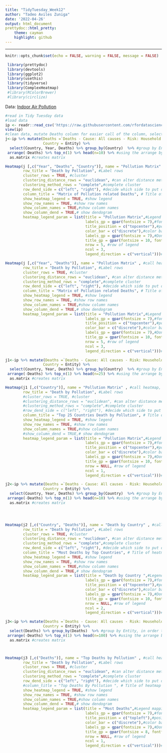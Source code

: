 ```yaml
---
title: "TidyTuesday_Week12"
author: "Tadeo Aviles Zuniga"
date: '2022-04-26'
output: html_document
prettydoc::html_pretty:
    theme: cayman
    highlight: github
---
```

---
```r
knitr::opts_chunk$set(echo = FALSE, warning = FALSE, message = FALSE)
```

```r

 library(prettydoc)
 library(devtools)
 library(ggplot2)
 library(usethis)
 library(tidyverse)
 library(ComplexHeatmap)
 #library(RColorBrewer)
 #library(circlize)
```
Data: [Indoor Air Pollution](https://github.com/rfordatascience/tidytuesday/blob/master/data/2022/2022-04-12/readme.md)
```r
#read in Tidy Tuesday data
#load data
ip <- readr::read_csv('https://raw.githubusercontent.com/rfordatascience/tidytuesday/master/data/2022/2022-04-12/indoor_pollution.csv')
view(ip)
#clean data, mutate Deaths column for easier call of the column, select for columns "Entity", "Year" "Deaths
j<-ip %>% mutate(Deaths =`Deaths - Cause: All causes - Risk: Household air pollution from solid fuels - Sex: Both - Age: Age-standardized (Percent)`,
                 Country = Entity) %>%
  select(Country, Year, Deaths) %>% group_by(Country)  %>% #group by Entity, in order to use top_n for top deaths by countries,  
 arrange(-Deaths) %>% top_n(1) %>% head(n=10) %>% #using the arrange by deaths to get top countries by most death by pollution, # head function selects top rows of countries with most death by pollutions
  as.matrix #creates matrix 

```
```r
Heatmap(j [,c("Year", "Deaths", "Country")], name = "Pollution Matrix" , #call heatmap, to produce heatmap 
        row_title = "Death by Pollution", #Label rows 
        cluster_rows = TRUE, #cluster
        clustering_distance_rows = "euclidean", #can alter distance methods example : Manhattan, pearson, binary
        clustering_method_rows = "complete",#complete cluster
        row_dend_side = c("left", "right"), #decide which side to put dendogram
        column_title = "Matrix of Pollution related Deaths", # Title of heatmap 
        show_heatmap_legend = TRUE, #show legend 
        show_row_names = TRUE, #show row names 
        show_column_names = TRUE,#show column names 
        show_column_dend = TRUE,# show dendogram 
        heatmap_legend_param = list(title = "Pollution Matrix",#Legend mapping of title 
                                    labels_gp = gpar(fontsize = 7),#font size legend 
                                    title_position = c("topcenter"),#position title 
                                    color_bar = c("discrete"),#color bar discrete or continious 
                                    labels_gp = gpar(fontsize = 7),#Dont know 
                                    title_gp = gpar(fontsize = 10, fontface = "bold"), #Fontsize of legened 
                                    nrow = 5, #row of legend 
                                    ncol = 3,
                                    legend_direction = c("vertical")))#column of legend
```


```r

Heatmap(j [,c("Year", "Deaths")], name = "Pollution Matrix" , #call heatmap, to produce heatmap 
        row_title = "Death by Pollution", #Label rows 
        cluster_rows = TRUE, #cluster
        clustering_distance_rows = "euclidean", #can alter distance methods example : Manhattan, pearson, binary
        clustering_method_rows = "complete",#complete cluster
        row_dend_side = c("left", "right"), #decide which side to put dendogram
        column_title = "Matrix of Pollution related Deaths", # Title of heatmap 
        show_heatmap_legend = TRUE, #show legend 
        show_row_names = TRUE, #show row names 
        show_column_names = TRUE,#show column names 
        show_column_dend = TRUE,# show dendogram 
        heatmap_legend_param = list(title = "Pollution Matrix",#Legend mapping of title 
                                    labels_gp = gpar(fontsize = 7),#font size legend 
                                    title_position = c("topcenter"),#position title 
                                    color_bar = c("discrete"),#color bar discrete or continious 
                                    labels_gp = gpar(fontsize = 7),#Dont know 
                                    title_gp = gpar(fontsize = 10, fontface = "bold"), #Fontsize of legened 
                                    nrow = 5, #row of legend 
                                    ncol = 3,
                                    legend_direction = c("vertical")))#column of legend
```

```r

j1<-ip %>% mutate(Deaths =`Deaths - Cause: All causes - Risk: Household air pollution from solid fuels - Sex: Both - Age: Age-standardized (Percent)`,
                 Country = Entity) %>%
  select(Country, Year, Deaths) %>% group_by(Country)  %>% #group by Entity, in order to use top_n for top deaths by countries,  
 arrange(-Deaths) %>% top_n(1) %>% head(n=25) %>% #using the arrange by deaths to get top countries by most death by pollution, # head function selects top rows of countries with most death by pollutions
  as.matrix #creates matrix 

Heatmap(j1 [,c("Country")], name = "Pollution Matrix" , #call heatmap, to produce heatmap 
        row_title = "Death by Pollution", #Label rows 
        #cluster_rows = TRUE, #cluster
        #clustering_distance_rows = "euclidean", #can alter distance methods example : Manhattan, pearson, binary
        #clustering_method_rows = "complete",#complete cluster
        #row_dend_side = c("left", "right"), #decide which side to put dendogram
        column_title = "Top 25 Countries Death by Pollution", # Title of heatmap 
        show_heatmap_legend = TRUE, #show legend 
        show_row_names = TRUE, #show row names 
        show_column_names = TRUE,#show column names 
        #show_column_dend = TRUE,# show dendogram 
        heatmap_legend_param = list(title = "Pollution Matrix",#Legend mapping of title 
                                    labels_gp = gpar(fontsize = 7),#font size legend 
                                    title_position = c("topcenter"),#position title 
                                    color_bar = c("discrete"),#color bar discrete or continious 
                                    labels_gp = gpar(fontsize = 7),#Dont know 
                                    title_gp = gpar(fontsize = 10, fontface = "bold"), #Fontsize of legened 
                                    nrow = NULL, #row of legend 
                                    ncol = 1,
                                    legend_direction = c("vertical")))#column of legend
```

```r


j2<-ip %>% mutate(Deaths =`Deaths - Cause: All causes - Risk: Household air pollution from solid fuels - Sex: Both - Age: Age-standardized (Percent)`,
                 Country = Entity) %>%
  select(Country, Year, Deaths) %>% group_by(Country)  %>% #group by Entity, in order to use top_n for top deaths by countries,  
 arrange(-Deaths) %>% top_n(1) %>% head(n=10) %>% #using the arrange by deaths to get top countries by most death by pollution, # head function selects top rows of countries with most death by pollutions
  as.matrix #creates matrix 




Heatmap(j2 [,c("Country", "Deaths")], name = "Death by Country" , #call heatmap, to produce heatmap 
        row_title = "Death by Pollution", #Label rows 
        cluster_rows = TRUE, #cluster
        clustering_distance_rows = "euclidean", #can alter distance methods example : Manhattan, pearson, binary
        clustering_method_rows = "complete",#complete cluster
        row_dend_side = c("left", "right"), #decide which side to put dendogram
        column_title = "Most Deaths by Top Countries", # Title of heatmap 
        show_heatmap_legend = TRUE, #show legend 
        show_row_names = TRUE, #show row names 
        show_column_names = TRUE,#show column names 
        show_column_dend = TRUE,# show dendogram 
        heatmap_legend_param = list(title = "Death by Country ",#Legend mapping of title 
                                    labels_gp = gpar(fontsize = 7),#font size legend 
                                    title_position = c("topcenter"),#position title 
                                    color_bar = c("discrete"),#color bar discrete or continious 
                                    labels_gp = gpar(fontsize = 7),#Dont know 
                                    title_gp = gpar(fontsize = 10, fontface = "bold"), #Fontsize of legened 
                                    nrow = NULL, #row of legend 
                                    ncol = 2,
                                    legend_direction = c("vertical")))#column of legend

```
```r


j3<-ip %>% mutate(Deaths =`Deaths - Cause: All causes - Risk: Household air pollution from solid fuels - Sex: Both - Age: Age-standardized (Percent)`,
                 Country = Entity) %>%
  select(Deaths) %>% group_by(Deaths)  %>% #group by Entity, in order to use top_n for top deaths by countries,  
 arrange(-Deaths) %>% top_n(1) %>% head(n=100) %>% #using the arrange by deaths to get top countries by most death by pollution, # head function selects top rows of countries with most death by pollutions
  as.matrix #creates matrix 



Heatmap(j3 [,c("Deaths")], name = "Top Deaths by Pollution" , #call heatmap, to produce heatmap 
        row_title = "Death by Pollution", #Label rows 
        cluster_rows = TRUE, #cluster
        clustering_distance_rows = "euclidean", #can alter distance methods example : Manhattan, pearson, binary
        clustering_method_rows = "complete",#complete cluster
        row_dend_side = c("left", "right"), #decide which side to put dendogram
        #column_title = "Top Deaths By Pollution ", # Title of heatmap 
        show_heatmap_legend = TRUE, #show legend 
        show_row_names = TRUE, #show row names 
        show_column_names = TRUE,#show column names 
        show_column_dend = TRUE,# show dendogram 
        heatmap_legend_param = list(title = "Most Deaths",#Legend mapping of title 
                                    labels_gp = gpar(fontsize = 7),#font size legend 
                                    title_position = c("topleft"),#position title 
                                    color_bar = c("discrete"),#color bar discrete or continious 
                                    labels_gp = gpar(fontsize = 7),#Dont know 
                                    title_gp = gpar(fontsize = 8, fontface = "bold"), #Fontsize of legened 
                                    nrow = NULL, #row of legend 
                                    ncol = 1,
                                    legend_direction = c("vertical")))#column of legend
```
